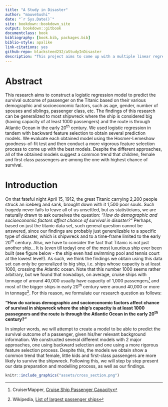 ```yaml
--- 
title: "A Study in Disaster"
author: "mauveSushi"
date: "`r Sys.Date()`"
site: bookdown::bookdown_site
output: bookdown::gitbook
documentclass: book
bibliography: [book.bib, packages.bib]
biblio-style: apalike
link-citations: yes
github-repo: blacksteed232/aStudyInDisaster
description: "This project aims to come up with a multiple linear regression model to predict the survival status of passengers on the Titanic."
---
```


# Abstract {-}

This research aims to construct a logistic regression model to predict the survival outcome of passenger on the Titanic based on their various demographic and socioeconomic factors, such as age, gender, number of spouses and siblings, passenger class, etc. The findings of this research can be generalized to most shipwreck where the ship is considered big (having capacity of at least 1000 passengers) and the route is through Atlantic Ocean in the early 20^th^ century. We used logistic regression in tandem with backward feature selection to obtain several prediction models. We evaluate each obtained model using the Hosmer-Lemeshow goodness-of-fit test and then conduct a more vigorous feature selection process to come up with the best models. Despite the different approaches, all of the obtained models suggest a common trend that children, female and first class passengers are among the one with highest chance of survival.


# Introduction {-}

On that fateful night April 15, 1912, the great Titanic carrying 2,200 people struck an iceberg and sank, brought down with it 1,500 poor souls. Such tragedy never fails to leave all of us unsettled, but as statisticians, we are naturally drawn to ask ourselves the question: *"How do demographic and socioeconomic factors affect chance of survival in disaster?"* Perhaps, based on just the titanic data set, such general question cannot be answered, since our findings are probably just generelizable to a specific type of disaster, which is shipwreck and to a time-frame limited to the early 20^th^ century. Also, we have to consider the fact that Titanic is not just another ship... It is (even till today) one of the most luxurious ship ever been built (see figure below - the ship even had swimming pool and tennis court at the lowest level!). As such, we think the findings we obtain using this data set can only be generalized to big ship, i.e. ships whose capacity is at least 1000, crossing the Atlantic ocean. Note that this number 1000 seems rather arbitrary, but we found that nowadays, on average, cruise ships with tonnage of around 40,000 usually have capacity of 1,000 passengers^[CruiserMapper, [Cruise Ship Passenger Capacity](http://www.cruisemapper.com/wiki/761-cruise-ship-passenger-capacity-ratings)] and most of the bigger ships in early 20^th^ century were around 40,000 or more in tonnage^[Wikipedia, [List of largest passenger ships](https://en.wikipedia.org/wiki/List_of_largest_passenger_ships)]. For this reason, we formulate our research question as follows: 

**"How do various demographic and socioeconomic factors affect chance of survival in shipwreck where the ship's capacity is at least 1000 passegners and the route is through the Atlantic Ocean in the early 20^th^ century?"**

In simpler words, we will attempt to create a model to be able to predict the survival outcome of a passenger, given his/her relevant background information. We constructed several different models with 2 major approaches, one using backward selection and one using a more rigorous feature selection process. Despite this, the models we obtain show a common trend that female, little kids and first-class passengers are more likely to survive the shipwreck. Following this, we will step by step present our data preparation and modelling process, as well as our findings.

```r
knitr::include_graphics("assets/cross_section.png")
```


